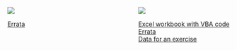 :::: {.columns}

::: {.column width="45%"} 


[![](appc.jpg)](https://www.amazon.com/Portfolio-Financial-Management-Association-Synthesis/dp/0190241144/ref=sr_1_2?crid=3PGAP7YSJC98J&keywords=kerry+back+books&qid=1670016533&sprefix=kerry+back+books%2Caps%2C91&sr=8-2)

[Errata](Errata_KBack_2ed.pdf)

:::
::: {.column width="10%"}
:::
::: {.column width="45%"} 

[![](cds.jpg)](https://www.amazon.com/Course-Derivative-Securities-Introduction-Computation-ebook/dp/B00DZ12AU4/ref=sr_1_3?crid=3PGAP7YSJC98J&keywords=kerry+back+books&qid=1670016533&sprefix=kerry+back+books%2Caps%2C91&sr=8-3)

[Excel workbook with VBA code](CourseinDerivativeSecurities.xls)
<br>
[Errata](Errata.pdf)
<br>
[Data for an exercise](CBOEQuotes.txt)
:::
::::
